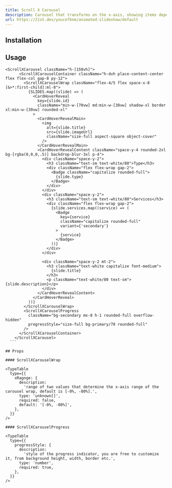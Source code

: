 ```yaml
---
title: Scroll X Carousel
description: Carousel that transforms on the x-axis, showing items depnding on the scroll position, with a progress indicator (optional).
url: https://21st.dev/youcefbnm/animated-slideshow/default
---
```


<ComponentPreview name="scroll-x-carousel-demo" />

## Installation

<ComponentInstallation name="scroll-x-carousel" />

## Usage

````tsx
<ScrollXCarousel className="h-[150vh]">
      <ScrollXCarouselContainer className="h-dvh place-content-center flex flex-col gap-8 py-12">
        <ScrollXCarouselWrap className="flex-4/5 flex space-x-8 [&>*:first-child]:ml-8">
          {SLIDES.map((slide) => (
            <CardHoverReveal
              key={slide.id}
              className="min-w-[70vw] md:min-w-[38vw] shadow-xl border xl:min-w-[30vw] rounded-xl"
            >
              <CardHoverRevealMain>
                <img
                  alt={slide.title}
                  src={slide.imageUrl}
                  className="size-full aspect-square object-cover"
                />
              </CardHoverRevealMain>
              <CardHoverRevealContent className="space-y-4 rounded-2xl bg-[rgba(0,0,0,.5)] backdrop-blur-3xl p-4">
                <div className="space-y-2">
                  <h3 className="text-sm text-white/80">Type</h3>
                  <div className="flex flex-wrap gap-2">
                    <Badge className="capitalize rounded-full">
                      {slide.type}
                    </Badge>
                  </div>
                </div>
                <div className="space-y-2">
                  <h3 className="text-sm text-white/80">Services</h3>
                  <div className="flex flex-wrap gap-2">
                    {slide.services.map((service) => (
                      <Badge
                        key={service}
                        className="capitalize rounded-full"
                        variant={'secondary'}
                      >
                        {service}
                      </Badge>
                    ))}
                  </div>
                </div>

                <div className="space-y-2 mt-2">
                  <h3 className="text-white capitalize font-medium">
                    {slide.title}
                  </h3>
                  <p className="text-white/80 text-sm">{slide.description}</p>
                </div>
              </CardHoverRevealContent>
            </CardHoverReveal>
          ))}
        </ScrollXCarouselWrap>
        <ScrollXCarouselProgress
          className="bg-secondary mx-8 h-1 rounded-full overflow-hidden"
          progressStyle="size-full bg-primary/70 rounded-full"
        />
      </ScrollXCarouselContainer>
    </ScrollXCarousel>
  ```

## Props

#### ScrollXCarouselWrap

<TypeTable
  type={{
    xRagnge: {
      description:
        'range of two values that determine the x-axis range of the carousel wrap, default is [-0%, -80%].',
      type: 'unknown[]',
      required: false,
      default: '[-0%, -80%]',
    },
  }}
/>

#### ScrollXCarouselProgress

<TypeTable
  type={{
    progressStyle: {
      description:
        'style of the progress indicator, you are free to customize it, from background height, width, border etc.',
      type: 'number',
      required: true,
    },
  }}
/>
````

